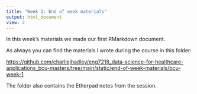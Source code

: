 ```yaml
---
title: "Week 1: End of week materials"
output: html_document
view: 2
---
```


In this week's materials we made our first RMarkdown document.

As always you can find the materials I wrote during the course in this folder:

[https://github.com/charliejhadley/eng7218_data-science-for-healthcare-applications_bcu-masters/tree/main/static/end-of-week-materials/bcu-week-1](https://github.com/charliejhadley/eng7218_data-science-for-healthcare-applications_bcu-masters/tree/main/static/end-of-week-materials/bcu-week-1)

The folder also contains the Etherpad notes from the session.

